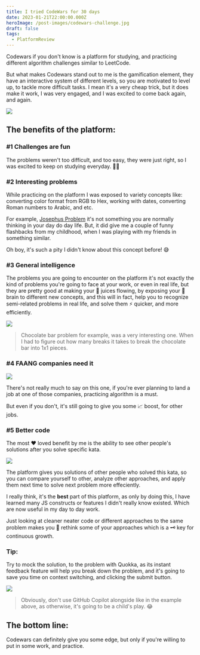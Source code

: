 ```yaml
---
title: I tried CodeWars for 30 days
date: 2023-01-21T22:00:00.000Z
heroImage: /post-images/codewars-challenge.jpg
draft: false
tags:
  - PlatformReview
---
```


Codewars if you don't know is a platform for studying, and practicing different algorithm challenges similar to LeetCode.

But what makes Codewars stand out to me is the gamification element, they have an interactive system of different levels, so you are motivated to level up, to tackle more difficult tasks. I mean it's a very cheap trick, but it does make it work, I was very engaged, and I was excited to come back again, and again.

![](/post-images/codewars-kata.jpg)

## The benefits of the platform:

### #1 Challenges are fun

The problems weren't too difficult, and too easy, they were just right, so I was excited to keep on studying everyday. 👨‍🎓

### #2 Interesting problems

While practicing on the platform I was exposed to variety concepts like: converting color format from RGB to Hex, working with dates, converting Roman numbers to Arabic, and etc.

For example, [Josephus Problem](https://en.wikipedia.org/wiki/Josephus_problem) it's not something you are normally thinking in your day do day life. But, it did give me a couple of funny flashbacks from my childhood, when I was playing with my friends in something similar.

Oh boy, it's such a pity I didn't know about this concept before! 😅

### #3 General intelligence

The problems you are going to encounter on the platform it's not exactly the kind of problems you're going to face at your work, or even in real life, but they are pretty good at making your 🥤 juices flowing, by exposing your 🧠 brain to different new concepts, and this will in fact, help you to recognize semi-related problems in real life, and solve them ⚡ quicker, and more efficiently.

![](/post-images/codewars-chocolate.png)

> Chocolate bar problem for example, was a very interesting one. When I had to figure out how many breaks it takes to break the chocolate bar into 1x1 pieces.

### #4 FAANG companies need it

![](/post-images/codewars-faang.png)

There's not really much to say on this one, if you're ever planning to land a job at one of those companies, practicing algorithm is a must.

But even if you don't, it's still going to give you some 📈 boost, for other jobs.

### #5 Better code

The most ♥ loved benefit by me is the ability to see other people's solutions after you solve specific kata.

![](/post-images/codewars-good-and-bad-code.png)

The platform gives you solutions of other people who solved this kata, so you can compare yourself to other, analyze other approaches, and apply them next time to solve next problem more effeciently.

I really think, it's the **best** part of this platform, as only by doing this, I have learned many JS constructs or features I didn't really know existed. Which are now useful in my day to day work.

Just looking at cleaner neater code or different approaches to the same problem makes you 🤔 rethink some of your approaches which is a 🗝 key for continuous growth.

### Tip:

Try to mock the solution, to the problem with Quokka, as its instant feedback feature will help you break down the problem, and it's going to save you time on context switching, and clicking the submit button.

![](/post-images/codewars-quokka-mocking.gif)

> Obviously, don't use GitHub Copilot alongside like in the example above, as otherwise, it's going to be a child's play. 😂

## The bottom line:

Codewars can definitely give you some edge, but only if you're willing to put in some work, and practice.
